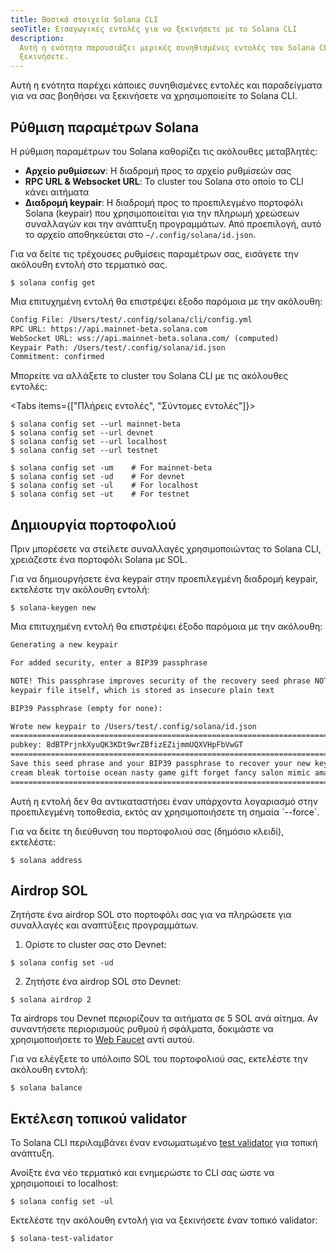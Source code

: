 ```yaml
---
title: Βασικά στοιχεία Solana CLI
seoTitle: Εισαγωγικές εντολές για να ξεκινήσετε με το Solana CLI
description:
  Αυτή η ενότητα παρουσιάζει μερικές συνηθισμένες εντολές του Solana CLI για να
  ξεκινήσετε.
---
```


Αυτή η ενότητα παρέχει κάποιες συνηθισμένες εντολές και παραδείγματα για να σας
βοηθήσει να ξεκινήσετε να χρησιμοποιείτε το Solana CLI.

## Ρύθμιση παραμέτρων Solana

Η ρύθμιση παραμέτρων του Solana καθορίζει τις ακόλουθες μεταβλητές:

- **Αρχείο ρυθμίσεων**: Η διαδρομή προς το αρχείο ρυθμίσεών σας
- **RPC URL & Websocket URL**: Το cluster του Solana στο οποίο το CLI κάνει
  αιτήματα
- **Διαδρομή keypair**: Η διαδρομή προς το προεπιλεγμένο πορτοφόλι Solana
  (keypair) που χρησιμοποιείται για την πληρωμή χρεώσεων συναλλαγών και την
  ανάπτυξη προγραμμάτων. Από προεπιλογή, αυτό το αρχείο αποθηκεύεται στο
  `~/.config/solana/id.json`.

Για να δείτε τις τρέχουσες ρυθμίσεις παραμέτρων σας, εισάγετε την ακόλουθη
εντολή στο τερματικό σας.

```terminal
$ solana config get
```

Μια επιτυχημένη εντολή θα επιστρέψει έξοδο παρόμοια με την ακόλουθη:

```txt title="Example output"
Config File: /Users/test/.config/solana/cli/config.yml
RPC URL: https://api.mainnet-beta.solana.com
WebSocket URL: wss://api.mainnet-beta.solana.com/ (computed)
Keypair Path: /Users/test/.config/solana/id.json
Commitment: confirmed
```

Μπορείτε να αλλάξετε το cluster του Solana CLI με τις ακόλουθες εντολές:

<Tabs items={["Πλήρεις εντολές", "Σύντομες εντολές"]}>

<Tab value="Πλήρεις εντολές">

```terminal
$ solana config set --url mainnet-beta
$ solana config set --url devnet
$ solana config set --url localhost
$ solana config set --url testnet
```

</Tab>
<Tab value="Σύντομες εντολές">

```terminal
$ solana config set -um    # For mainnet-beta
$ solana config set -ud    # For devnet
$ solana config set -ul    # For localhost
$ solana config set -ut    # For testnet
```

</Tab>
</Tabs>

## Δημιουργία πορτοφολιού

Πριν μπορέσετε να στείλετε συναλλαγές χρησιμοποιώντας το Solana CLI, χρειάζεστε
ένα πορτοφόλι Solana με SOL.

Για να δημιουργήσετε ένα keypair στην προεπιλεγμένη διαδρομή keypair, εκτελέστε
την ακόλουθη εντολή:

```terminal
$ solana-keygen new
```

Μια επιτυχημένη εντολή θα επιστρέψει έξοδο παρόμοια με την ακόλουθη:

```txt title="Example output"
Generating a new keypair

For added security, enter a BIP39 passphrase

NOTE! This passphrase improves security of the recovery seed phrase NOT the
keypair file itself, which is stored as insecure plain text

BIP39 Passphrase (empty for none):

Wrote new keypair to /Users/test/.config/solana/id.json
===========================================================================
pubkey: 8dBTPrjnkXyuQK3KDt9wrZBfizEZijmmUQXVHpFbVwGT
===========================================================================
Save this seed phrase and your BIP39 passphrase to recover your new keypair:
cream bleak tortoise ocean nasty game gift forget fancy salon mimic amazing
===========================================================================
```

<Callout type="info">
  Αυτή η εντολή δεν θα αντικαταστήσει έναν υπάρχοντα λογαριασμό στην
  προεπιλεγμένη τοποθεσία, εκτός αν χρησιμοποιήσετε τη σημαία `--force`.
</Callout>

Για να δείτε τη διεύθυνση του πορτοφολιού σας (δημόσιο κλειδί), εκτελέστε:

```terminal
$ solana address
```

## Airdrop SOL

Ζητήστε ένα airdrop SOL στο πορτοφόλι σας για να πληρώσετε για συναλλαγές και
αναπτύξεις προγραμμάτων.

1. Ορίστε το cluster σας στο Devnet:

```terminal
$ solana config set -ud
```

2. Ζητήστε ένα airdrop SOL στο Devnet:

```terminal
$ solana airdrop 2
```

<Callout>

Τα airdrops του Devnet περιορίζουν τα αιτήματα σε 5 SOL ανά αίτημα. Αν
συναντήσετε περιορισμούς ρυθμού ή σφάλματα, δοκιμάστε να χρησιμοποιήσετε το
[Web Faucet](https://faucet.solana.com) αντί αυτού.

</Callout>

Για να ελέγξετε το υπόλοιπο SOL του πορτοφολιού σας, εκτελέστε την ακόλουθη
εντολή:

```terminal
$ solana balance
```

## Εκτέλεση τοπικού validator

Το Solana CLI περιλαμβάνει έναν ενσωματωμένο
[test validator](https://docs.anza.xyz/cli/examples/test-validator) για τοπική
ανάπτυξη.

Ανοίξτε ένα νέο τερματικό και ενημερώστε το CLI σας ώστε να χρησιμοποιεί το
localhost:

```terminal
$ solana config set -ul
```

Εκτελέστε την ακόλουθη εντολή για να ξεκινήσετε έναν τοπικό validator:

```terminal
$ solana-test-validator
```
